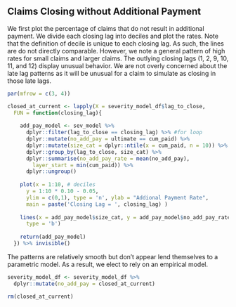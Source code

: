 ## Claims Closing without Additional Payment

We first plot the percentage of claims that do not result in additional payment. We divide each closing lag into deciles and plot the rates. Note that the definition of decile is unique to each closing lag. As such, the lines are do not directly comparable. However, we note a general pattern of high rates for small claims and larger claims. The outlying closing lags (1, 2, 9, 10, 11, and 12) display unusual behavior. We are not overly concerned about the late lag patterns as it will be unusual for a claim to simulate as closing in those late lags. 

```r

par(mfrow = c(3, 4))

closed_at_current <- lapply(X = severity_model_df$lag_to_close, 
  FUN = function(closing_lag){
    
    add_pay_model <- sev_model %>% 
      dplyr::filter(lag_to_close == closing_lag) %>% #for loop
      dplyr::mutate(no_add_pay = ultimate == cum_paid) %>% 
      dplyr::mutate(size_cat = dplyr::ntile(x = cum_paid, n = 10)) %>%  
      dplyr::group_by(lag_to_close, size_cat) %>% 
      dplyr::summarise(no_add_pay_rate = mean(no_add_pay), 
        layer_start = min(cum_paid)) %>% 
      dplyr::ungroup()
    
    plot(x = 1:10, # deciles
      y = 1:10 * 0.10 - 0.05, 
      ylim = c(0,1), type = 'n', ylab = "Addional Payment Rate", 
      main = paste('Closing Lag = ', closing_lag) )
    
    lines(x = add_pay_model$size_cat, y = add_pay_model$no_add_pay_rate, 
      type = 'b')
    
    return(add_pay_model)
  }) %>% invisible()

```
The patterns are relatively smooth but don't appear lend themselves to a parametric model. As a result, we elect to rely on an empirical model.

```r
severity_model_df <- severity_model_df %>% 
  dplyr::mutate(no_add_pay = closed_at_current)

rm(closed_at_current)

```

